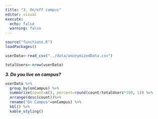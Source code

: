 ```yaml
---
title: "3. On/off campus"
editor: visual
execute:
  echo: false
  warning: false
---
```



```r
source("functions.R")
loadPackages()
```


```r
userData<-read_csv("../data/anonymizedData.csv")
```

```r
totalUsers<-nrow(userData)

```


***3. Do you live on campus?***

```r

userData %>%
  group_by(onCampus) %>%
  summarize(count=n(), percent=round(count/totalUsers*100, 1)) %>%
  arrange(desc(count))%>%
  rename("On Campus"=onCampus) %>%
  kbl() %>%
  kable_styling()
```

